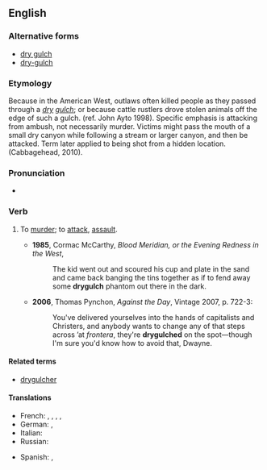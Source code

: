 ==English==

===Alternative forms===
*[[dry gulch]]
*[[dry-gulch]]

===Etymology===
Because in the American West, outlaws often killed people as they passed through a ''[[dry]] [[gulch]]''; or because cattle rustlers drove stolen animals off the edge of such a gulch.  (ref. John Ayto 1998). Specific emphasis is attacking from ambush, not necessarily murder. Victims might pass the mouth of a small dry canyon while following a stream or larger canyon, and then be attacked. Term later applied to being shot from a hidden location. (Cabbagehead, 2010).

===Pronunciation===
* {{a|US}} {{IPA|/ˈdɹaɪ.ɡʌltʃ/}}

===Verb===
{{en-verb|drygulch|es}}

# {{context|US|slang}} To [[murder]]; to [[attack]], [[assault]].
#*'''1985''', Cormac McCarthy, ''Blood Meridian, or the Evening Redness in the West'',
#*:The kid went out and scoured his cup and plate in the sand and came back banging the tins together as if to fend away some '''drygulch''' phantom out there in the dark.
#*'''2006''', Thomas Pynchon, ''Against the Day'', Vintage 2007, p. 722-3:
#*:You've delivered yourselves into the hands of capitalists and Christers, and anybody wants to change any of that steps across ’at ''frontera'', they're '''drygulched''' on the spot—though I'm sure you'd know how to avoid that, Dwayne.

====Related terms====
* [[drygulcher]]

====Translations====
{{trans-top|slang: to murder, attack, assault}}
* French: {{t|fr|sécher}}, {{t|fr|descendre}}, {{t|fr|zigouiller}}, {{t|fr|estourbir}}, {{t|fr|couiquer}}
* German: {{t|de|abmurksen}}, {{t|de|überfallen}}
* Italian: {{t|it|far fuori}}
* Russian: {{t|ru|нападать}}
{{trans-mid}}
* Spanish: {{t|es|apiolar}}, {{t|es|cargarse}}
{{trans-bottom}}
